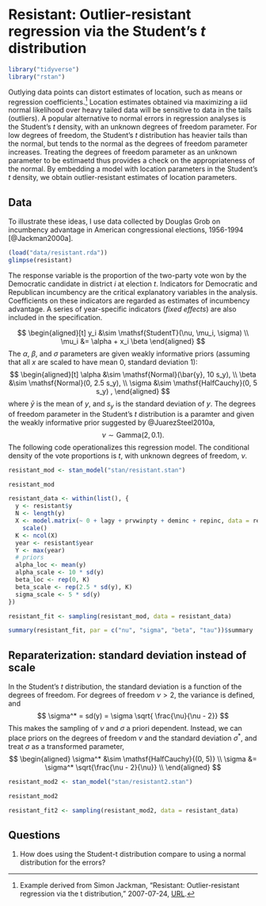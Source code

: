 # Resistant: Outlier-resistant regression via the Student's $t$ distribution {#resistant}

```r
library("tidyverse")
library("rstan")
```

Outlying data points can distort estimates of location, such as means or regression coefficients.[^resistant-src]
Location estimates obtained via maximizing a iid normal likelihood over heavy tailed data will be sensitive to data in the tails (outliers).
A popular alternative to normal errors in regression analyses is the Student's $t$ density, with an unknown degrees of freedom parameter.
For low degrees of freedom, the Student's $t$ distribution has heavier tails than the normal, but tends to the normal as the degrees of freedom parameter increases.
Treating the degrees of freedom parameter as an unknown parameter to be estimaetd thus provides a check on the appropriateness of the normal.
By embedding a model with location parameters in the Student's $t$ density, we obtain outlier-resistant estimates of location parameters.

## Data

To illustrate these ideas, I use data collected by Douglas Grob on incumbency advantage in American congressional elections, 1956-1994 [@Jackman2000a].
```r
(load("data/resistant.rda"))
glimpse(resistant)
```

The response variable is the proportion of the two-party vote won by the Democratic candidate in district $i$ at election $t$.
Indicators for Democratic and Republican incumbency are the critical explanatory variables in the analysis.
Coefficients on these indicators are regarded as estimates of incumbency advantage.
A series of year-specific indicators (*fixed effects*) are also included in the specification.

$$
\begin{aligned}[t]
y_i &\sim \mathsf{StudentT}(\nu, \mu_i, \sigma) \\
\mu_i &= \alpha + x_i \beta
\end{aligned}
$$
The $\alpha$, $\beta$, and $\sigma$ parameters are given weakly informative priors (assuming that all $x$ are scaled to have mean 0, standard deviation 1):
$$
\begin{aligned}[t]
\alpha &\sim \mathsf{Normal}(\bar{y}, 10 s_y), \\
\beta &\sim \mathsf{Normal}(0, 2.5 s_y), \\
\sigma &\sim \mathsf{HalfCauchy}(0, 5 s_y) ,
\end{aligned}
$$
where $\bar{y}$ is the mean of $y$, and $s_y$ is the standard deviation of $y$.
The degrees of freedom parameter in the Student's $t$ distribution is a paramter and given the weakly informative prior suggested by @JuarezSteel2010a,
$$
\nu \sim \mathsf{Gamma}(2, 0.1) .
$$
The following code operationalizes this regression model.
The conditional density of the vote proportions is $t$, with unknown degrees of freedom, $\nu.$ 


```r
resistant_mod <- stan_model("stan/resistant.stan")
```
```r
resistant_mod
```


```r

resistant_data <- within(list(), {
  y <- resistant$y
  N <- length(y)
  X <- model.matrix(~ 0 + lagy + prvwinpty + deminc + repinc, data = resistant) %>%
    scale()
  K <- ncol(X)
  year <- resistant$year
  Y <- max(year)
  # priors
  alpha_loc <- mean(y)
  alpha_scale <- 10 * sd(y)
  beta_loc <- rep(0, K)
  beta_scale <- rep(2.5 * sd(y), K)
  sigma_scale <- 5 * sd(y)
})
```

```r
resistant_fit <- sampling(resistant_mod, data = resistant_data)
```
```r
summary(resistant_fit, par = c("nu", "sigma", "beta", "tau"))$summary
```

## Reparaterization: standard deviation instead of scale

In the Student's $t$ distribution, the standard deviation is a function of the degrees of freedom. 
For degrees of freedom $\nu > 2$, the variance is defined, and
$$
\sigma^* = sd(y) = \sigma \sqrt{ \frac{\nu}{\nu - 2}}
$$
This makes the sampling of $\nu$ and $\sigma$ a priori dependent.
Instead, we can place priors on the degrees of freedom $\nu$ and the standard deviation $\sigma^*$,
and treat $\sigma$ as a transformed parameter,
$$
\begin{aligned}
\sigma^* &\sim \mathsf{HalfCauchy}{(0, 5)} \\
\sigma &= \sigma^* \sqrt{\frac{\nu - 2}{\nu}} \\
\end{aligned}
$$

```r
resistant_mod2 <- stan_model("stan/resistant2.stan")
```
```r
resistant_mod2
```


```r
resistant_fit2 <- sampling(resistant_mod2, data = resistant_data)
```





## Questions {-}

1. How does using the Student-t distribution compare to using a normal distribution for the errors?

[^resistant-src]: Example derived from Simon Jackman, "Resistant: Outlier-resistant regression via the t distribution," 2007-07-24, [URL](https://web-beta.archive.org/web/20070724034107/http://jackman.stanford.edu:80/mcmc/resistant.odc).
